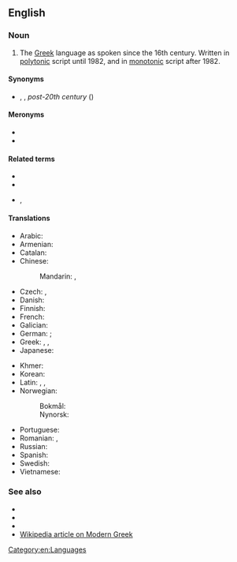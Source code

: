 ==English==

===Noun===
{{en-noun|-|head=[[modern|Modern]] [[Greek]]}}

# The [[Greek]] language as spoken since the 16th century. Written in [[polytonic]] script until 1982, and in [[monotonic]] script after 1982.

====Synonyms====
* {{sense|post-16th century Greek}} {{l|en|Greek}}, {{l|en|New Greek}}, ''post-20th century'' {{l|en|Standard Modern Greek}} ({{l|en|SMG}})

====Meronyms====
* {{l|en|Demotic Greek}}
* {{l|en|Katharevousa}}

====Related terms====
* {{l|en|Ancient Greek}}
* {{l|en|Classical Greek}}
* {{l|en|Medieval Greek}}, {{l|en|Byzantine Greek}}

====Translations====
{{trans-top|Modern Greek}}
* Arabic: {{t|ar|اَللُّغَة اَلْيُونَانِيَّة اَلْحَدِيثَة|f|tr=al-luḡa l-yūnāniyya l-ḥadīṯa}}
* Armenian: {{t|hy|նոր հունարեն}}
* Catalan: {{t|ca|grec modern|m}}
* Chinese:
*: Mandarin: {{t|cmn|現代希臘語|sc=Hani}}, {{t|cmn|现代希腊语|tr=xiàndài Xīlà-yǔ|sc=Hani}}
* Czech: {{t+|cs|novořečtina|f}}, {{t|cs|moderní řečtina|f}}
* Danish: {{t|da|nygræsk|n}}
* Finnish: {{t|fi|nykykreikka}}
* French: {{t+|fr|néo-grec}}
* Galician: {{t|gl|grego moderno|m}}
* German: {{t+|de|Neugriechisch|n}}; {{qualifier|adjective}} {{t+|de|neugriechisch}}
* Greek: {{t+|el|νέα ελληνικά|n-p}}, {{t+|el|νεοελληνικά|n-p}}, {{t+|el|νέα ελληνική|f}}
* Japanese: {{t|ja|現代ギリシア語|tr=げんだいぎりしゃご, gendai Girisha-go}}
{{trans-mid}}
* Khmer: {{t|km|ក្រិកទំនើប|sc=Khmr|tr=krəc tumnəəp}}
* Korean: {{t+|ko|현대 그리스어|tr=hyeondae Geuriseu-eo}}
* Latin: {{t|la|[[lingua]] [[neograeca]]}}, {{t|la|[[lingua]] [[graeca]] [[nova]]}}, {{t|la|[[lingua]] [[graeca]] [[vulgaris]]}}
* Norwegian:
*: Bokmål: {{t|no|nygresk|m}}
*: Nynorsk: {{t|nn|nygresk|m}}
* Portuguese: {{t+|pt|grego moderno|m}}
* Romanian: {{t+|ro|neogreacă|f}}, {{t|ro|greaca modernă|f}} {{qualifier|def. form}}
* Russian: {{t+|ru|новогре́ческий|m}}
* Spanish: {{t|es|griego moderno|m}}
* Swedish: {{t|sv|nygrekiska|c}}
* Vietnamese: {{t|vi|tiếng Hy Lạp hiện đại}}
{{trans-bottom}}

===See also===
* {{l|en|Koine}}
* {{l|en|demotic}}
* {{l|en|polytonic}}
* [[w:Modern Greek|Wikipedia article on Modern Greek]]

[[Category:en:Languages]]